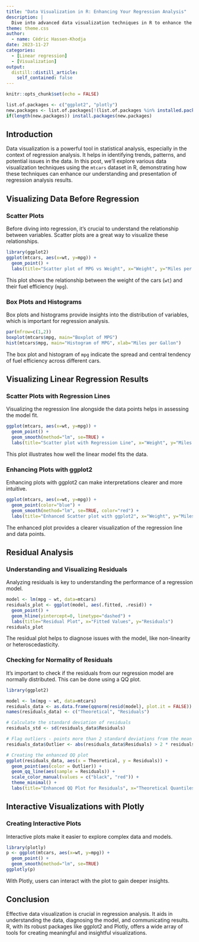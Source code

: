 ```yaml
---
title: "Data Visualization in R: Enhancing Your Regression Analysis"
description: |
  Dive into advanced data visualization techniques in R to enhance the interpretation of linear regression analysis results. Using the `mtcars` dataset, we explore how ggplot2 and plotly can provide deeper insights into regression models.
theme: theme.css
author:
  - name: Cédric Hassen-Khodja
date: 2023-11-27
categories: 
  - [Linear regression]
  - [Visualization]
output:
  distill::distill_article:
    self_contained: false
---
```


```r
knitr::opts_chunk$set(echo = FALSE)

list.of.packages <- c("ggplot2", "plotly")
new.packages <- list.of.packages[!(list.of.packages %in% installed.packages()[,"Package"])]
if(length(new.packages)) install.packages(new.packages)
```

## Introduction

Data visualization is a powerful tool in statistical analysis, especially in the context of regression analysis. It helps in identifying trends, patterns, and potential issues in the data. In this post, we'll explore various data visualization techniques using the `mtcars` dataset in R, demonstrating how these techniques can enhance our understanding and presentation of regression analysis results.

## Visualizing Data Before Regression

### Scatter Plots

Before diving into regression, it's crucial to understand the relationship between variables. Scatter plots are a great way to visualize these relationships.

```r
library(ggplot2)
ggplot(mtcars, aes(x=wt, y=mpg)) + 
  geom_point() +
  labs(title="Scatter plot of MPG vs Weight", x="Weight", y="Miles per Gallon")
```

This plot shows the relationship between the weight of the cars (`wt`) and their fuel efficiency (`mpg`).

### Box Plots and Histograms

Box plots and histograms provide insights into the distribution of variables, which is important for regression analysis.

```r
par(mfrow=c(1,2))
boxplot(mtcars$mpg, main="Boxplot of MPG")
hist(mtcars$mpg, main="Histogram of MPG", xlab="Miles per Gallon")
```

The box plot and histogram of `mpg` indicate the spread and central tendency of fuel efficiency across different cars.

## Visualizing Linear Regression Results

### Scatter Plots with Regression Lines

Visualizing the regression line alongside the data points helps in assessing the model fit.

```r
ggplot(mtcars, aes(x=wt, y=mpg)) + 
  geom_point() +
  geom_smooth(method="lm", se=TRUE) +
  labs(title="Scatter plot with Regression Line", x="Weight", y="Miles per Gallon")
```

This plot illustrates how well the linear model fits the data.

### Enhancing Plots with ggplot2

Enhancing plots with ggplot2 can make interpretations clearer and more intuitive.

```r
ggplot(mtcars, aes(x=wt, y=mpg)) + 
  geom_point(color="blue") +
  geom_smooth(method="lm", se=TRUE, color="red") +
  labs(title="Enhanced Scatter plot with ggplot2", x="Weight", y="Miles per Gallon")
```

The enhanced plot provides a clearer visualization of the regression line and data points.

## Residual Analysis

### Understanding and Visualizing Residuals

Analyzing residuals is key to understanding the performance of a regression model.

```r
model <- lm(mpg ~ wt, data=mtcars)
residuals_plot <- ggplot(model, aes(.fitted, .resid)) +
  geom_point() +
  geom_hline(yintercept=0, linetype="dashed") +
  labs(title="Residual Plot", x="Fitted Values", y="Residuals")
residuals_plot
```


The residual plot helps to diagnose issues with the model, like non-linearity or heteroscedasticity.

### Checking for Normality of Residuals


It's important to check if the residuals from our regression model are normally distributed. This can be done using a QQ plot.


```r
library(ggplot2)

model <- lm(mpg ~ wt, data=mtcars)
residuals_data <- as.data.frame(qqnorm(resid(model), plot.it = FALSE))
names(residuals_data) <- c("Theoretical", "Residuals")

# Calculate the standard deviation of residuals
residuals_std <- sd(residuals_data$Residuals)

# Flag outliers - points more than 2 standard deviations from the mean
residuals_data$Outlier <- abs(residuals_data$Residuals) > 2 * residuals_std

# Creating the enhanced QQ plot
ggplot(residuals_data, aes(x = Theoretical, y = Residuals)) +
  geom_point(aes(color = Outlier)) +
  geom_qq_line(aes(sample = Residuals)) +
  scale_color_manual(values = c("black", "red")) +
  theme_minimal() +
  labs(title="Enhanced QQ Plot for Residuals", x="Theoretical Quantiles", y="Sample Quantiles")
```

## Interactive Visualizations with Plotly

### Creating Interactive Plots

Interactive plots make it easier to explore complex data and models.

```r
library(plotly)
p <- ggplot(mtcars, aes(x=wt, y=mpg)) + 
  geom_point() +
  geom_smooth(method="lm", se=TRUE)
ggplotly(p)
```

With Plotly, users can interact with the plot to gain deeper insights.


## Conclusion

Effective data visualization is crucial in regression analysis. It aids in understanding the data, diagnosing the model, and communicating results. R, with its robust packages like ggplot2 and Plotly, offers a wide array of tools for creating meaningful and insightful visualizations.

